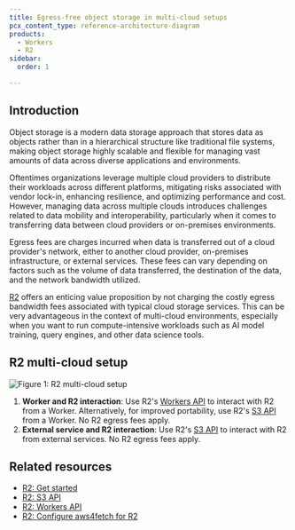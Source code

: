 ```yaml
---
title: Egress-free object storage in multi-cloud setups
pcx_content_type: reference-architecture-diagram
products:
  - Workers
  - R2
sidebar:
  order: 1

---
```


## Introduction

Object storage is a modern data storage approach that stores data as objects rather than in a hierarchical structure like traditional file systems, making object storage highly scalable and flexible for managing vast amounts of data across diverse applications and environments.

Oftentimes organizations leverage multiple cloud providers to distribute their workloads across different platforms, mitigating risks associated with vendor lock-in, enhancing resilience, and optimizing performance and cost. However, managing data across multiple clouds introduces challenges related to data mobility and interoperability, particularly when it comes to transferring data between cloud providers or on-premises environments.

Egress fees are charges incurred when data is transferred out of a cloud provider's network, either to another cloud provider, on-premises infrastructure, or external services. These fees can vary depending on factors such as the volume of data transferred, the destination of the data, and the network bandwidth utilized.

[R2](/r2/) offers an enticing value proposition by not charging the costly egress bandwidth fees associated with typical cloud storage services. This can be very advantageous in the context of multi-cloud environments, especially when you want to run compute-intensive workloads such as AI model training, query engines, and other data science tools.

## R2 multi-cloud setup

![Figure 1: R2 multi-cloud setup](~/assets/images/reference-architecture/r2-multi-cloud/r2-multi-cloud.svg "Figure 1: R2-multi-cloud setup")

1. **Worker and R2 interaction**: Use R2's [Workers API](/r2/api/workers/workers-api-reference/) to interact with R2 from a Worker. Alternatively, for improved portability, use R2's [S3 API](/r2/api/s3/) from a Worker. No R2 egress fees apply.
2. **External service and R2 interaction**: Use R2's [S3 API](/r2/api/s3/) to interact with R2 from external services. No R2 egress fees apply.

## Related resources

* [R2: Get started](/r2/get-started)
* [R2: S3 API](/r2/api/s3/)
* [R2: Workers API](/r2/api/workers/)
* [R2: Configure aws4fetch for R2](/r2/examples/aws/aws4fetch/)
